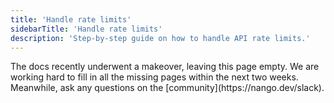 ```yaml
---
title: 'Handle rate limits'
sidebarTitle: 'Handle rate limits'
description: 'Step-by-step guide on how to handle API rate limits.'
---
```


<Info>
The docs recently underwent a makeover, leaving this page empty. We are working hard to fill in all the missing pages within the next two weeks. Meanwhile, ask any questions on the [community](https://nango.dev/slack).
</Info>